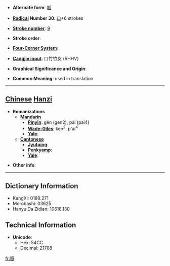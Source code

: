 * '''Alternate form''': [[呱]]

* '''[[Wiktionary:Chinese radical index| Radical]] Number 30''': [[Wiktionary:Chinese radical index 口|口]]+6 strokes

* '''[[Wiktionary:Chinese total strokes index|Stroke number]]''': [[Wiktionary:Chinese total strokes index 9|9]]

* '''Stroke order''': 

* '''[[Wiktionary:Chinese four corner index|Four-Corner System]]''': 

* '''[[Wiktionary:Chinese Cangjie index|Cangjie input]]''': 口竹竹女 (RHHV)

* '''Graphical Significance and Origin''': 

* '''Common Meaning''': used in translation

----

== [[Chinese]] [[Hanzi]] ==

* '''Romanizations'''
** '''[[Mandarin]]'''
*** '''[[Pinyin]]''': gén (gen2), pài (pai4)
*** '''[[Wade-Giles]]''': ken<sup>2</sup>, p'ai<sup>4</sup>
*** '''[[Yale]]''': 
** '''[[Cantonese]]'''
*** '''[[Jyutping]]''':
*** '''[[Penkyamp]]''': 
*** '''[[Yale]]''': 

* '''Other info''': 

----

== Dictionary Information ==

* KangXi: 0189.271
* Morobashi: 03625
* Hanyu Da Zidian: 10618.130

== Technical Information ==

* '''Unicode''':
** Hex: 54CC
** Decimal: 21708

[[fr:哌]]